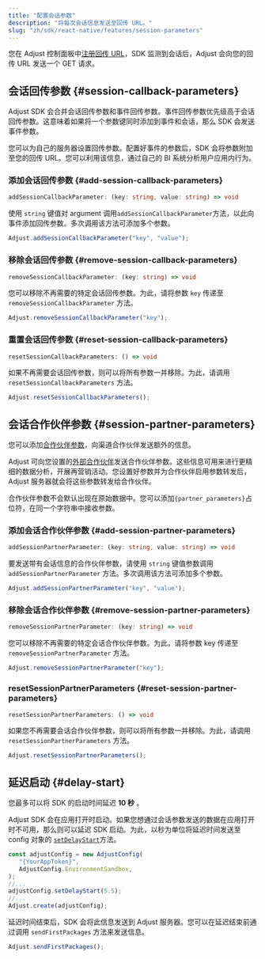 ```yaml
---
title: "配置会话参数"
description: "将每次会话信息发送至回传 URL。"
slug: "zh/sdk/react-native/features/session-parameters"
---
```


您在 Adjust 控制面板中[注册回传 URL](https://help.adjust.com/zh/article/recommended-placeholders-callbacks)，SDK 监测到会话后，Adjust 会向您的回传 URL 发送一个 GET 请求。

## 会话回传参数 {#session-callback-parameters}

<Callout type="note">

Adjust SDK 会合并会话回传参数和事件回传参数。事件回传参数优先级高于会话回传参数。这意味着如果将一个参数键同时添加到事件和会话，那么 SDK 会发送事件参数。

</Callout>

您可以为自己的服务器设置回传参数。配置好事件的参数后，SDK 会将参数附加至您的回传 URL。您可以利用该信息，通过自己的 BI 系统分析用户应用内行为。

### 添加会话回传参数 {#add-session-callback-parameters}

<CodeBlock title="方法签名">

```ts
addSessionCallbackParameter: (key: string, value: string) => void
```

</CodeBlock>

使用 `string` 键值对 argument 调用`addSessionCallbackParameter`方法，以此向事件添加回传参数。多次调用该方法可添加多个参数。

```jsx
Adjust.addSessionCallbackParameter("key", "value");
```

### 移除会话回传参数 {#remove-session-callback-parameters}

<CodeBlock title="方法签名">

```ts
removeSessionCallbackParameter: (key: string) => void
```

</CodeBlock>

您可以移除不再需要的特定会话回传参数。为此，请将参数 `key` 传递至 `removeSessionCallbackParameter` 方法。

```jsx
Adjust.removeSessionCallbackParameter("key");
```

### 重置会话回传参数 {#reset-session-callback-parameters}

<CodeBlock title="方法签名">

```ts
resetSessionCallbackParameters: () => void
```

</CodeBlock>

如果不再需要会话回传参数，则可以将所有参数一并移除。为此，请调用 `resetSessionCallbackParameters` 方法。

```jsx
Adjust.resetSessionCallbackParameters();
```

## 会话合作伙伴参数 {#session-partner-parameters}

您可以添加[合作伙伴参数](https://help.adjust.com/zh/article/data-sharing-ad-network#map-parameters)，向渠道合作伙伴发送额外的信息。

Adjust 可向您设置的[外部合作伙伴](https://help.adjust.com/zh/article/integrated-partners)发送合作伙伴参数。这些信息可用来进行更精细的数据分析，开展再营销活动。您设置好参数并为合作伙伴启用参数转发后，Adjust 服务器就会将这些参数转发给合作伙伴。

<Callout type="note">

合作伙伴参数不会默认出现在原始数据中。您可以添加`{partner_parameters}`占位符，在同一个字符串中接收参数。

</Callout>

### 添加会话合作伙伴参数 {#add-session-partner-parameters}

<CodeBlock title="方法签名">

```ts
addSessionPartnerParameter: (key: string, value: string) => void
```

</CodeBlock>

要发送带有会话信息的合作伙伴参数，请使用 `string` 键值参数调用 `addSessionPartnerParameter` 方法。多次调用该方法可添加多个参数。

```jsx
Adjust.addSessionPartnerParameter("key", "value");
```

### 移除会话合作伙伴参数 {#remove-session-partner-parameters}

<CodeBlock title="方法签名">

```ts
removeSessionPartnerParameter: (key: string) => void
```

</CodeBlock>

您可以移除不再需要的特定会话合作伙伴参数。为此，请将参数 key 传递至 `removeSessionPartnerParameter` 方法。

```jsx
Adjust.removeSessionPartnerParameter("key");
```

### resetSessionPartnerParameters {#reset-session-partner-parameters}

<CodeBlock title="方法签名">

```ts
resetSessionPartnerParameters: () => void
```

</CodeBlock>

如果您不再需要会话合作伙伴参数，则可以将所有参数一并移除。为此，请调用 `resetSessionPartnerParameters` 方法。

```jsx
Adjust.resetSessionPartnerParameters();
```

## 延迟启动 {#delay-start}

<Callout type="note">

您最多可以将 SDK 的启动时间延迟 **10 秒** 。

</Callout>

Adjust SDK 会在应用打开时启动。如果您想通过会话参数发送的数据在应用打开时不可用，那么则可以延迟 SDK 启动。为此，以秒为单位将延迟时间发送至 config 对象的 [`setDelayStart`](/zh/sdk/react-native/configuration#delay-the-start-of-the-sdk)方法。

```jsx
const adjustConfig = new AdjustConfig(
   "{YourAppToken}",
   AdjustConfig.EnvironmentSandbox,
);
//...
adjustConfig.setDelayStart(5.5);
//...
Adjust.create(adjustConfig);
```

延迟时间结束后，SDK 会将此信息发送到 Adjust 服务器。您可以在延迟结束前通过调用 `sendFirstPackages` 方法来发送信息。

```jsx
Adjust.sendFirstPackages();
```
